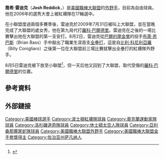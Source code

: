 {{Infobox MLB player
| name          = 喬希·雷迪克<br />Josh Reddick
| image         = File:2016-10-22 Josh Reddick Dodgers batting practice.jpg
| width         = 250
| caption       = 道奇隊時期
| team          = 自由球員
| number        = 
| position      = 外野手
| birthdate     = {{birth date and age|1987|2|19}}
| birthplace    = {{city-state|蓋頓|佐治亞州}}
| bats          = 左
| throws        = 右
| debutleague   = 美國職棒大聯盟
| debutdate     = 7月31日
| debutyear     = 2009年
| debutteam     = 波士頓紅襪
| statleague    = 美國職棒大聯盟
| statyear      = 2021年球季
| stat1label    = [[打擊率|打擊率]]
| stat1value    = .262
| stat2label    = [[全壘打|全壘打]]
| stat2value    = 146
| stat3label    = [[打點|打點]]
| stat3value    = 575
| teams         = <nowiki></nowiki>
*[[波士頓紅襪|波士頓紅襪]] （{{MLBy|2009年}}－{{MLBy|2011年}})
*[[奧克蘭運動家|奧克蘭運動家]] （{{MLBy|2011年}}-{{MLBy|2016年}}）
*[[洛杉磯道奇|洛杉磯道奇]] （{{MLBy|2016年}}）
*[[休士頓太空人|休士頓太空人]] （{{MLBy|2017年}}-{{MLBy|2020年}}）
*[[亞利桑那響尾蛇|亞利桑那響尾蛇]] （{{MLBy|2021年}}）
|highlights=
* [[世界大賽|世界大賽]]冠軍 ([[2017年世界大賽|2017]])
* [[美國職棒大聯盟金手套獎|金手套獎]] (2012)
}}

'''喬希·雷迪克'''（'''Josh Reddick'''，{{bd|1987年|2月19日}}）是[[美國職棒大聯盟|美國職棒大聯盟]]的[[外野手|外野手]]，目前為自由球員。他在2006年的選秀大會上被紅襪隊在17輪選中。

在小聯盟度過兩個多賽季後，雷迪克於2009年7月31日被叫上大聯盟，並在當晚完成了大聯盟的處女秀，他在第九局代打[[羅科·巴爾德里|羅科·巴爾德里]]。雷迪克在之後的一場比賽擊出他在大聯盟的第一支安打。8月2日，雷迪克從[[巴爾的摩金鶯|巴爾的摩金鶯]]的投手[[布萊·恩巴斯|布萊·恩巴斯]]（Brian Bass）手中敲出了職業生涯首支[[全壘打|全壘打]]，這是自{{MLBy|1969年}}[[比利·科尼利亞羅|比利·科尼利亞羅]]（Billy Conigliaro）之後第一位在大聯盟前三場比賽就擊出全壘打的紅襪隊外野手。

8月5日雷迪克被下放至小聯盟<ref>{{cite web | author = Ian Browne | title = Reddick optioned to give Sox extra arm. | date = 2009-08-05 | url = http://mlb.mlb.com/news/article.jsp?ymd=20090805&content_id=6265846&vkey=news_mlb&fext=.jsp&c_id=mlb | accessdate = 2009-08-05 | archive-date = 2012-11-11 | archive-url = https://web.archive.org/web/20121111195621/http://mlb.mlb.com/news/article.jsp?ymd=20090805&content_id=6265846&vkey=news_mlb&fext=.jsp&c_id=mlb | dead-url = no }}</ref>，但一天后他又回到了大聯盟，取代受傷的[[羅科·巴爾德里|羅科·巴爾德里]]的位置。

== 參考資料 ==
{{reflist}}

== 外部鏈接 ==
{{baseballstats | mlb=502210 | espn= | br=r/reddijo01 | fangraphs= | cube=R/Josh-Reddick | brm=reddic001jos}}

{{2017年世界大賽冠軍休士頓太空人隊名單}}

{{DEFAULTSORT:Reddick, Josh}}
[[Category:美國棒球選手|Category:美國棒球選手]]
[[Category:波士頓紅襪隊球員|Category:波士頓紅襪隊球員]]
[[Category:奧克蘭運動家隊球員|Category:奧克蘭運動家隊球員]]
[[Category:洛杉磯道奇隊球員|Category:洛杉磯道奇隊球員]]
[[Category:休士頓太空人隊球員|Category:休士頓太空人隊球員]]
[[Category:亞利桑那響尾蛇隊球員|Category:亞利桑那響尾蛇隊球員]]
[[Category:美國職棒大聯盟外野手|Category:美國職棒大聯盟外野手]]
[[Category:美國職棒大聯盟金手套獎得主|Category:美國職棒大聯盟金手套獎得主]]
[[Category:佐治亚州萨凡纳人|Category:佐治亚州萨凡纳人]]